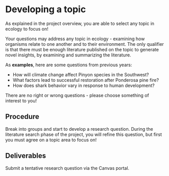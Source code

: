 # Developing a topic

As explained in the project overview, you are able to select any topic in ecology to focus on!

Your questions may address any topic in ecology - examining how organisms relate to one another and to their environment. The only qualifier is that there must be enough literature published on the topic to generate novel insights, by examining and summarizing the literature.

As **examples**, here are some questions from previous years:

- How will climate change affect Pinyon species in the Southwest?
- What factors lead to successful restoration after Ponderosa pine fire?
- How does shark behavior vary in response to human development?

There are no right or wrong questions - please choose something of interest to you!

## Procedure

Break into groups and start to develop a research question. During the literature search phase of the project, you will refine this question, but first you must agree on a topic area to focus on!

## Deliverables

Submit a tentative research question via the Canvas portal.
